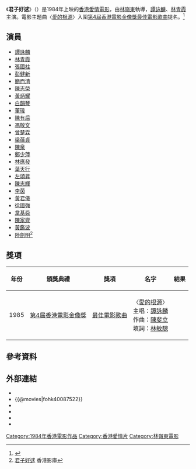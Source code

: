 {{Infobox film
| name           = 君子好逑
| original_name = The Other Side of Gentleman
| image          = 
| alt            = 
| caption        = 
| film name      = <!--(for non-English films: film's name in its native language)-->
| director       = [[林嶺東|林嶺東]]
| director_2     = [[曾秀雲|曾秀雲]]、[[張榮華|張榮華]]  
| producer       = [[黃炳耀_(編劇)|黃炳耀]]
| writer         = [[黃炳耀_(編劇)|黃炳耀]]、[[張麗玲|張麗玲]]
| screenplay     = 
| story          = 
| based on       = <!-- {{based on|title of the original work|writer of the original work}} -->
| starring       = [[譚詠麟|譚詠麟]]<br>[[林青霞|林青霞]]
| narrator       = <!-- or: |narrators = -->
| music          = [[陳斐烈|陳斐烈]]
| cinematography = [[林輝泰|林輝泰]]、[[陳港鴻|陳港鴻]]、[[余津|余津]]、[[張志強|張志強]]
| editing        = [[蔡雄|蔡雄]]
| studio         = 永佳影業有限公司
| distributor    = 金公主娛樂有限公司 (香港)
| released       = {{BHKG}}：{{film date|1984|6|28}}{{TWN}}：{{start date|1984|7|21}}<ref>{{cite web|url=https://www.imdb.com/title/tt0087522/releaseinfo?ref_=tt_dt_dt|title=The Other Side of Gentleman (1984) Release Info|publisher=[[IMDb|IMDb]]|accessdate=2019-04-23|language=en|archive-date=2013-08-18|archive-url=https://web.archive.org/web/20130818074145/http://www.imdb.com/title/tt0087522/releaseinfo?ref_=tt_dt_dt|dead-url=no}}</ref>
| runtime        = 
| country        = {{HKG-1959}}
| language       = 粵語
| budget         = 
| gross          =  HK $11,787,487.00
}}

《'''君子好逑'''》（{{lang-en|''The Other Side of Gentleman''}}）是1984年上映的[[香港電影|香港愛情電影]]，由[[林嶺東|林嶺東]]執導，[[譚詠麟|譚詠麟]]、[[林青霞|林青霞]]主演。電影主題曲〈[[愛的根源|愛的根源]]〉入圍[[第4屆香港電影金像獎|第4屆香港電影金像獎]][[香港電影金像獎最佳原創電影歌曲|最佳電影歌曲]]提名。<ref>{{Cite web |url=http://www.hkfaa.com/winnerlist04.html |title=第四屆香港電影金像獎得獎名單 |accessdate=2015-09-21 |archive-date=2019-04-14 |archive-url=https://web.archive.org/web/20190414082827/http://www.hkfaa.com/winnerlist04.html |dead-url=no }}</ref>

== 演員 ==
*[[譚詠麟|譚詠麟]]
*[[林青霞|林青霞]]	  	 
*[[張國柱_(演員)|張國柱]] 	  	 
*[[彭健新|彭健新]] 	  	 
*[[簡而清|簡而清]] 	  	 
*[[陳志榮|陳志榮]]  	 
*[[黃炳耀_(編劇)|黃炳耀]]	 
*[[白韻琴|白韻琴]] 	  	 
*[[董瑋|董瑋]] 	  	 
*[[陳有后|陳有后]] 	  	 
*[[馮敬文|馮敬文]]
*[[曾楚霖|曾楚霖]]
*[[梁葆貞|梁葆貞]]
*[[陳泉|陳泉]]
*[[鄭少萍|鄭少萍]]
*[[林應發|林應發]]
*[[葉天行|葉天行]]
*[[左頌昇|左頌昇]]
*[[陳志輝|陳志輝]]
*[[李茵|李茵]] 
*[[黃君儀|黃君儀]] 
*[[徐國強|徐國強]]
*[[韋基舜|韋基舜]] 
*[[陳家齊|陳家齊]]  	 
*[[黃鑑波|黃鑑波]]
*[[陸劍明|陸劍明]]<ref>[http://hkmdb.com/db/movies/view.mhtml?id=6591&display_set=big5 君子好逑] {{Wayback|url=http://hkmdb.com/db/movies/view.mhtml?id=6591&display_set=big5 |date=20190730180402 }}香港影庫</ref>

== 獎項 ==
{| class="wikitable"
! 年份 !! 頒獎典禮 !! 獎項 !! 名字 !! 結果
|-
|1985
|[[第4屆香港電影金像獎|第4屆香港電影金像獎]]
|[[香港電影金像獎最佳原創電影歌曲|最佳電影歌曲]]
|〈[[愛的根源|愛的根源]]〉<br>主唱：[[譚詠麟|譚詠麟]]<br>作曲：[[陳斐立|陳斐立]]<br>填詞：[[林敏驄|林敏驄]]
|{{nom}}
|}

== 參考資料 ==  	
{{reflist}}

== 外部連結 ==
*{{hkmdb title|6591|君子好逑}}
*{{@movies|fohk40087522}}
*{{douban|title=君子好逑}}
*{{Mtime|34180|君子好逑}}
*{{Amg movie|158243|君子好逑}}
*{{imdb title|0087522|君子好逑}}

{{林嶺東}}

[[Category:1984年香港電影作品|Category:1984年香港電影作品]]
[[Category:香港愛情片|Category:香港愛情片]]
[[Category:林嶺東電影|Category:林嶺東電影]]
